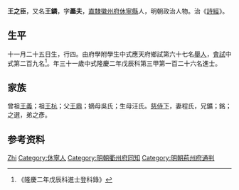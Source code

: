 {{Otheruses|other=名为王之臣的其他人物|王之臣}}
{{明清人物信息框
| 姓名 = 王之臣
| 原名 =
| 圖片名稱= 
| 圖片大小 =
| 圖片說明 = 
| 最高職務 =
| 國家 = 大明 
| 爵位 =
| 籍貫 = [[南直隸|直隸]][[徽州府|徽州府]][[休寧縣|休寧縣]]民籍
| 族裔 = 
| 字號 = 
| 諡號 =
| 出生日期 = 十一月二十五日
| 出生地點 =
| 逝世日期 = 卒年不詳 
| 逝世地點 =
| 墓葬 =
| 配偶 = 程氏
| 親屬 = 曾祖[[王義|王義]]，祖[[王杭|王杭]]，父[[王鼎|王鼎]]，嫡母吳氏；生母汪氏
| 出身 =
* 隆慶二年戊辰科同進士出身
| 經歷 =
| 著作 =  
}}
'''王之臣'''{{BD|1538年||？年||}}，又名'''王鏻'''，字'''藎夫'''，[[南直隸|直隸]][[徽州府|徽州府]][[休寧縣|休寧縣]]人，明朝政治人物。治《[[詩經|詩經]]》。

== 生平 ==
十一月二十五日生，行四。由府學附學生中式應天府鄉試第六十七名[[舉人|舉人]]，[[會試|會試]]中式第二百九名<ref>《隆慶二年戊辰科進士登科錄》</ref>。年三十一歲中式隆慶二年戊辰科第三甲第一百二十六名進士。

== 家族 ==
曾祖[[王義|王義]]；祖[[王杭|王杭]]；父[[王鼎|王鼎]]；嫡母吳氏；生母汪氏。[[慈侍下|慈侍下]]，妻程氏，兄鑛；銘；之選，弟之彥。

== 参考资料 ==
{{reflist}}

{{隆慶二年戊辰科殿试金榜}}

{{Authority control}}
{{DEFAULTSORT:Wang王}}
[[Category:王姓|Zhi]]
[[Category:休寧人|Category:休寧人]]
[[Category:明朝衢州府同知|Category:明朝衢州府同知]]
[[Category:明朝荊州府通判|Category:明朝荊州府通判]]


{{明朝人物小作品}}